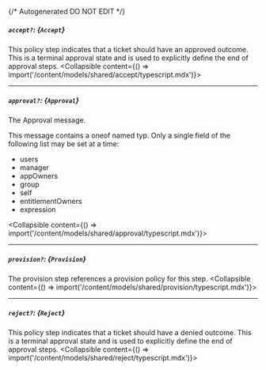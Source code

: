 {/* Autogenerated DO NOT EDIT  */}

##### `accept?`: *{`Accept`}*
This policy step indicates that a ticket should have an approved outcome. This is a terminal approval state and is used to explicitly define the end of approval steps.
<Collapsible content={() => import('/content/models/shared/accept/typescript.mdx')}>
</Collapsible>

---
##### `approval?`: *{`Approval`}*
The Approval message.

This message contains a oneof named typ. Only a single field of the following list may be set at a time:
  - users
  - manager
  - appOwners
  - group
  - self
  - entitlementOwners
  - expression

<Collapsible content={() => import('/content/models/shared/approval/typescript.mdx')}>
</Collapsible>

---
##### `provision?`: *{`Provision`}*
The provision step references a provision policy for this step.
<Collapsible content={() => import('/content/models/shared/provision/typescript.mdx')}>
</Collapsible>

---
##### `reject?`: *{`Reject`}*
This policy step indicates that a ticket should have a denied outcome. This is a terminal approval state and is used to explicitly define the end of approval steps.
<Collapsible content={() => import('/content/models/shared/reject/typescript.mdx')}>
</Collapsible>

